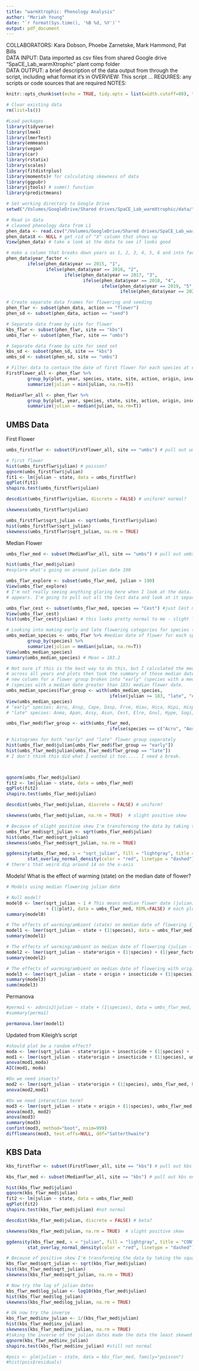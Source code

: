 ```yaml
---
title: "warmXtrophic: Phenology Analysis"
author: "Moriah Young"
date: "`r format(Sys.time(), '%B %d, %Y')`"
output: pdf_document
---
```


COLLABORATORS:  Kara Dobson, Phoebe Zarnetske, Mark Hammond, Pat Bills  
DATA INPUT:     Data imported as csv files from shared Google drive "SpaCE_Lab_warmXtrophic" plant comp folder  
DATA OUTPUT:    a brief description of the data output from through the script, including what format it’s in
OVERVIEW:       This script ... 
REQUIRES:       any scripts or code sources that are required
NOTES: 

```r
knitr::opts_chunk$set(echo = TRUE, tidy.opts = list(width.cutoff=80), tidy=TRUE)
```

```r
# Clear existing data
rm(list=ls())

#Load packages
library(tidyverse)
library(lme4)
library(lmerTest)
library(emmeans)
library(vegan)
library(car)
library(rstatix)
library(scales)
library(fitdistrplus)
library(moments)# for calculating skewness of data
library(ggpubr)
library(jtools) # summ() function
library(predictmeans)

# Set working directory to Google Drive
setwd("/Volumes/GoogleDrive/Shared drives/SpaCE_Lab_warmXtrophic/data/")

# Read in data
# cleaned phenology data from L1
phen_data <- read.csv("/Volumes/GoogleDrive/Shared drives/SpaCE_Lab_warmXtrophic/data/L1/phenology/final_flw_sd_L1.csv", stringsAsFactors=FALSE)
phen_data$X <- NULL # get rid of "X" column that shows up
View(phen_data) # take a look at the data to see if looks good

# make a column that breaks down years as 1, 2, 3, 4, 5, 6 and into factors
phen_data$year_factor <- 
        ifelse(phen_data$year == 2015, "1",
               ifelse(phen_data$year == 2016, "2",
                      ifelse(phen_data$year == 2017, "3",
                             ifelse(phen_data$year == 2018, "4",
                                    ifelse(phen_data$year == 2019, "5",
                                           ifelse(phen_data$year == 2020, "6", NA))))))

# Create separate data frames for flowering and seeding
phen_flwr <- subset(phen_data, action == "flower")
phen_sd <- subset(phen_data, action == "seed")

# Separate data frame by site for flower
kbs_flwr <- subset(phen_flwr, site == "kbs")
umbs_flwr <- subset(phen_flwr, site == "umbs")

# Separate data frame by site for seed set
kbs_sd <- subset(phen_sd, site == "kbs")
umbs_sd <- subset(phen_sd, site == "umbs")

# Filter data to contain the date of first flower for each species at each plot
FirstFlower_all <- phen_flwr %>%
        group_by(plot, year, species, state, site, action, origin, insecticide, year_factor) %>%
        summarize(julian = min(julian, na.rm=T))

MedianFlwr_all <- phen_flwr %>%
        group_by(plot, year, species, state, site, action, origin, insecticide, year_factor, treatment_key) %>%
        summarize(julian = median(julian, na.rm=T))
```

## UMBS Data

First Flower
```r
umbs_firstflwr <- subset(FirstFlower_all, site == "umbs") # pull out umbs only data

# first flower
hist(umbs_firstflwr$julian) # poisson?
qqnorm(umbs_firstflwr$julian)
fit1 <- lm(julian ~ state, data = umbs_firstflwr)
qqPlot(fit1)
shapiro.test(umbs_firstflwr$julian) 

descdist(umbs_firstflwr$julian, discrete = FALSE) # uniform? normal?

skewness(umbs_firstflwr$julian)

umbs_firstflwr$sqrt_julian <- sqrt(umbs_firstflwr$julian)
hist(umbs_firstflwr$sqrt_julian)
skewness(umbs_firstflwr$sqrt_julian, na.rm = TRUE)
```

Median Flower 
```r
umbs_flwr_med <- subset(MedianFlwr_all, site == "umbs") # pull out umbs only data

hist(umbs_flwr_med$julian)
#explore what's going on around julian date 190

umbs_flwr_explore <- subset(umbs_flwr_med, julian > 190)
View(umbs_flwr_explore) 
# I'm not really seeing anything glaring here when I look at the data. Cest is the most dominate species it
# appears. I'm going to pull out all the Cest data and look at it separately. 

umbs_flwr_cest <- subset(umbs_flwr_med, species == "Cest") #just Cest median flower date
View(umbs_flwr_cest)
hist(umbs_flwr_cest$julian) # this looks pretty normal to me - slight left skew in the data

# Looking into making early and late flowering categories for species (make new column)
umbs_median_species <- umbs_flwr %>% #median date of flower for each species across EVERYTHING at umbs
        group_by(species) %>%
        summarize(julian = median(julian, na.rm=T))
View(umbs_median_species)
summary(umbs_median_species) # Mean = 183.2 

# Not sure if this is the best way to do this, but I calculated the median date of flower for each species 
# across all years and plots then took the summary of those median dates, took the mean (183.2) and made a
# new column for a flower group broken into "early" (species with a median date less than 183) and "late" 
# (species with a median date greater than 183) median flower date. 
umbs_median_species$flwr_group <- with(umbs_median_species, 
                                       ifelse(julian >= 183, "late", "early"))
View(umbs_median_species)
# "early" species: Acru, Ansp, Cape, Dasp, Frve, Hiau, Hica, Hipi, Hisp, Poco, Popr, Ruac, Rual, Spsp, Trdu, Unknown, Vaan, Vear
# "late" species: Anma, Apan, Assy, Asun, Cest, Elre, Gnul, Hype, Sogi, Sone, Sohi, Syla

umbs_flwr_med$flwr_group <- with(umbs_flwr_med, 
                                       ifelse(species == c("Acru", "Ansp", "Cape", "Dasp", "Frve", "Hiau", "Hica", "Hipi", "Hisp", "Poco", "Popr", "Ruac", "Rual", "Spsp", "Trdu", "Unknown", "Vaan", "Vear"), "early", "late"))

# histograms for both "early" and "late" flower group separately 
hist(umbs_flwr_med$julian[umbs_flwr_med$flwr_group == "early"])
hist(umbs_flwr_med$julian[umbs_flwr_med$flwr_group == "late"])
# I don't think this did what I wanted it too..... I need a break.



qqnorm(umbs_flwr_med$julian)
fit2 <- lm(julian ~ state, data = umbs_flwr_med)
qqPlot(fit2)
shapiro.test(umbs_flwr_med$julian)

descdist(umbs_flwr_med$julian, discrete = FALSE) # uniform?

skewness(umbs_flwr_med$julian, na.rm = TRUE)  # slight positive skew

# Because of slight positive skew I'm transforming the data by taking the square root.
umbs_flwr_med$sqrt_julian <- sqrt(umbs_flwr_med$julian) 
hist(umbs_flwr_med$sqrt_julian)
skewness(umbs_flwr_med$sqrt_julian, na.rm = TRUE)

ggdensity(umbs_flwr_med, x = "sqrt_julian", fill = "lightgray", title = "CONT") +
        stat_overlay_normal_density(color = "red", linetype = "dashed") 
# there's that weird dip around 14 on the x-axis
```

Models!
What is the effect of warming (state) on the median date of flower?
```r
# Models using median flowering julian date

# Null model?
model0 <- lmer(sqrt_julian ~ 1 # This means median flower date (julian) is predicted by the intercept
               + (1|plot), data = umbs_flwr_med, REML=FALSE) # each plot gets its own intercept?
summary(model0) 

# The effects of warming/ambient (state) on median date of flowering (julian) with species (species) as a random effect.
model1 <- lmer(sqrt_julian ~ state + (1|species), data = umbs_flwr_med, REML=FALSE)
summary(model1)

# The effects of warming/ambient on median date of flowering (julian - response variable) with an interaction between warming and native vs exotic species (origin) with species and year as a random effect.
model2 <- lmer(sqrt_julian ~ state*origin + (1|species) + (1|year_factor), data = umbs_flwr_med, REML=FALSE)
summary(model2)

# The effects of warming/ambient on median date of flowering with origin and insecticide as fixed effects and species and year_factor as random effects
model3 <- lmer(sqrt_julian ~ state + origin + insecticide + (1|species) + (1|year_factor), data = umbs_flwr_med, REML=FALSE)
summary(model3)
summ(model3)
```

Permanova
```r
#perma1 <- adonis2(julian ~ state + (1|species), data = umbs_flwr_med, permutations = 999, by = "terms")
#summary(perma1)

permanova.lmer(model1)
```

Updated from Kileigh's script
```r
#should plot be a random effect?
moda <- lmer(sqrt_julian ~ state*origin + insecticide + (1|species) + (1|plot), umbs_flwr_med, REML=FALSE)
mod1 <- lmer(sqrt_julian ~ state*origin + insecticide + (1|species), umbs_flwr_med, REML=FALSE)
anova(mod1,moda)
AIC(mod1, moda)

#Do we need insects?
mod2 <- lmer(sqrt_julian ~ state*origin + (1|species), umbs_flwr_med, REML=FALSE)
anova(mod2,mod1)

#Do we need interaction term?
mod3 <- lmer(sqrt_julian ~ state + origin + (1|species), umbs_flwr_med, REML=FALSE)
anova(mod3, mod2)
anova(mod3)
summary(mod3)
confint(mod3, method="boot", nsim=999)
difflsmeans(mod3, test.effs=NULL, ddf="Satterthwaite")
```

## KBS Data

```r
kbs_firstflwr <- subset(FirstFlower_all, site == "kbs") # pull out kbs only data

kbs_flwr_med <- subset(MedianFlwr_all, site == "kbs") # pull out kbs only data

hist(kbs_flwr_med$julian)
qqnorm(kbs_flwr_med$julian)
fit2 <- lm(julian ~ state, data = umbs_flwr_med)
qqPlot(fit2)
shapiro.test(kbs_flwr_med$julian) #not normal

descdist(kbs_flwr_med$julian, discrete = FALSE) # beta?

skewness(kbs_flwr_med$julian, na.rm = TRUE)  # slight positive skew

ggdensity(kbs_flwr_med, x = "julian", fill = "lightgray", title = "CONT") +
        stat_overlay_normal_density(color = "red", linetype = "dashed") 

# Because of positive skew I'm transforming the data by taking the square root
kbs_flwr_med$sqrt_julian <- sqrt(kbs_flwr_med$julian) 
hist(kbs_flwr_med$sqrt_julian)
skewness(kbs_flwr_med$sqrt_julian, na.rm = TRUE)

# Now try the log of julian dates
kbs_flwr_med$log_julian <- log10(kbs_flwr_med$julian)
hist(kbs_flwr_med$log_julian)
skewness(kbs_flwr_med$log_julian, na.rm = TRUE)

# Ok now try the inverse
kbs_flwr_med$inv_julian <- 1/(kbs_flwr_med$julian)
hist(kbs_flwr_med$inv_julian)
skewness(kbs_flwr_med$inv_julian, na.rm = TRUE) 
#taking the inverse of the julian dates made the data the least skewed
qqnorm(kbs_flwr_med$inv_julian)
shapiro.test(kbs_flwr_med$inv_julian) #still not normal

#pois <- glm(julian ~ state, data = kbs_flwr_med, family="poisson")
#hist(pois$residuals)
```

